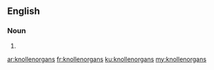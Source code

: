 ==English==

===Noun===
{{head|en|plural}}

# {{plural of|knollenorgan|lang=en}}

[[ar:knollenorgans]]
[[fr:knollenorgans]]
[[ku:knollenorgans]]
[[my:knollenorgans]]